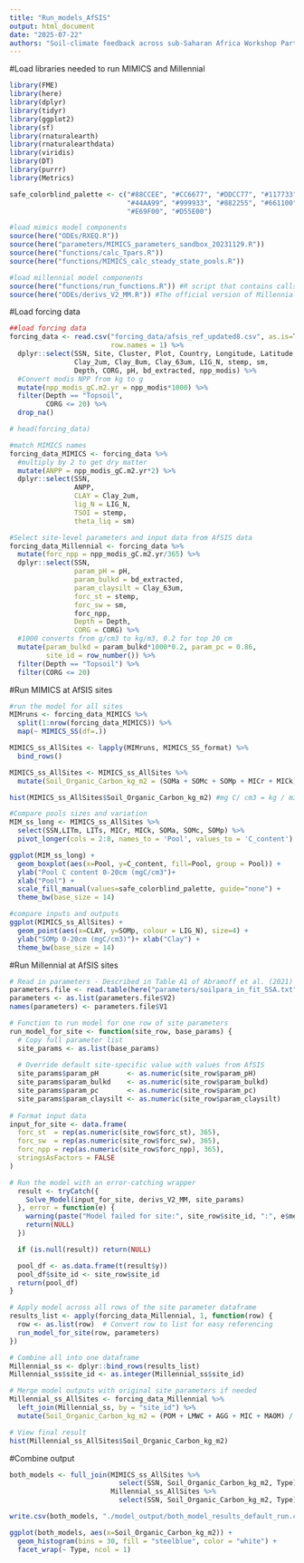 ```yaml
---
title: "Run_models_AfSIS"
output: html_document
date: "2025-07-22"
authors: "Soil-climate feedback across sub-Saharan Africa Workshop Participants"
---
```


#Load libraries needed to run MIMICS and Millennial
```r
library(FME)
library(here)
library(dplyr) 
library(tidyr)
library(ggplot2)
library(sf)
library(rnaturalearth)
library(rnaturalearthdata)
library(viridis)
library(DT)
library(purrr)
library(Metrics)

safe_colorblind_palette <- c("#88CCEE", "#CC6677", "#DDCC77", "#117733", "#332288", "#AA4499", 
                             "#44AA99", "#999933", "#882255", "#661100", "#6699CC", "#888888",
                             "#E69F00", "#D55E00")

#load mimics model components
source(here("ODEs/RXEQ.R"))
source(here("parameters/MIMICS_parameters_sandbox_20231129.R"))
source(here("functions/calc_Tpars.R"))
source(here("functions/MIMICS_calc_steady_state_pools.R"))

#load millennial model components
source(here("functions/run_functions.R")) #R script that contains calls to run model
source(here("ODEs/derivs_V2_MM.R")) #The official version of Millennial V2
```

#Load forcing data
```r
##load forcing data
forcing_data <- read.csv("forcing_data/afsis_ref_updated8.csv", as.is=T, 
                         row.names = 1) %>% 
  dplyr::select(SSN, Site, Cluster, Plot, Country, Longitude, Latitude,
                Clay_2um, Clay_8um, Clay_63um, LIG_N, stemp, sm,
                Depth, CORG, pH, bd_extracted, npp_modis) %>% 
  #Convert modis NPP from kg to g
  mutate(npp_modis_gC.m2.yr = npp_modis*1000) %>% 
  filter(Depth == "Topsoil",
         CORG <= 20) %>% 
  drop_na()

# head(forcing_data)

#match MIMICS names
forcing_data_MIMICS <- forcing_data %>% 
  #multiply by 2 to get dry matter
  mutate(ANPP = npp_modis_gC.m2.yr*2) %>% 
  dplyr::select(SSN, 
                ANPP,
                CLAY = Clay_2um,
                lig_N = LIG_N,
                TSOI = stemp,
                theta_liq = sm) 

#Select site-level parameters and input data from AfSIS data
forcing_data_Millennial <- forcing_data %>% 
  mutate(forc_npp = npp_modis_gC.m2.yr/365) %>% 
  dplyr::select(SSN, 
                param_pH = pH, 
                param_bulkd = bd_extracted, 
                param_claysilt = Clay_63um, 
                forc_st = stemp, 
                forc_sw = sm, 
                forc_npp,
                Depth = Depth,
                CORG = CORG) %>% 
  #1000 converts from g/cm3 to kg/m3, 0.2 for top 20 cm
  mutate(param_bulkd = param_bulkd*1000*0.2, param_pc = 0.86, 
         site_id = row_number()) %>% 
  filter(Depth == "Topsoil") %>%
  filter(CORG <= 20)
```


#Run MIMICS at AfSIS sites
```r
#run the model for all sites
MIMruns <- forcing_data_MIMICS %>% 
  split(1:nrow(forcing_data_MIMICS)) %>%
  map(~ MIMICS_SS(df=.))

MIMICS_ss_AllSites <- lapply(MIMruns, MIMICS_SS_format) %>% 
  bind_rows()

MIMICS_ss_AllSites <- MIMICS_ss_AllSites %>% 
  mutate(Soil_Organic_Carbon_kg_m2 = (SOMa + SOMc + SOMp + MICr + MICk), Type = "MIMICS")

hist(MIMICS_ss_AllSites$Soil_Organic_Carbon_kg_m2) #mg C/ cm3 = kg / m3

#Compare pools sizes and variation
MIM_ss_long <- MIMICS_ss_AllSites %>% 
  select(SSN,LITm, LITs, MICr, MICk, SOMa, SOMc, SOMp) %>% 
  pivot_longer(cols = 2:8, names_to = 'Pool', values_to = 'C_content')

ggplot(MIM_ss_long) + 
  geom_boxplot(aes(x=Pool, y=C_content, fill=Pool, group = Pool)) +
  ylab("Pool C content 0-20cm (mgC/cm3")+ 
  xlab("Pool") + 
  scale_fill_manual(values=safe_colorblind_palette, guide="none") + 
  theme_bw(base_size = 14)

#compare inputs and outputs
ggplot(MIMICS_ss_AllSites) + 
  geom_point(aes(x=CLAY, y=SOMp, colour = LIG_N), size=4) +
  ylab("SOMp 0-20cm (mgC/cm3)")+ xlab("Clay") +  
  theme_bw(base_size = 14)
```

#Run Millennial at AfSIS sites
```r
# Read in parameters - Described in Table A1 of Abramoff et al. (2021)
parameters.file <- read.table(here("parameters/soilpara_in_fit_SSA.txt"))
parameters <- as.list(parameters.file$V2)
names(parameters) <- parameters.file$V1

# Function to run model for one row of site parameters
run_model_for_site <- function(site_row, base_params) {
  # Copy full parameter list
  site_params <- as.list(base_params)
  
  # Override default site-specific value with values from AfSIS
  site_params$param_pH       <- as.numeric(site_row$param_pH)
  site_params$param_bulkd    <- as.numeric(site_row$param_bulkd)
  site_params$param_pc       <- as.numeric(site_row$param_pc)
  site_params$param_claysilt <- as.numeric(site_row$param_claysilt)
    
# Format input data
input_for_site <- data.frame(
  forc_st  = rep(as.numeric(site_row$forc_st), 365),
  forc_sw  = rep(as.numeric(site_row$forc_sw), 365),
  forc_npp = rep(as.numeric(site_row$forc_npp), 365),
  stringsAsFactors = FALSE
)

# Run the model with an error-catching wrapper
  result <- tryCatch({
    Solve_Model(input_for_site, derivs_V2_MM, site_params)
  }, error = function(e) {
    warning(paste("Model failed for site:", site_row$site_id, ":", e$message))
    return(NULL)
  })

  if (is.null(result)) return(NULL)

  pool_df <- as.data.frame(t(result$y))
  pool_df$site_id <- site_row$site_id
  return(pool_df)
}

# Apply model across all rows of the site parameter dataframe
results_list <- apply(forcing_data_Millennial, 1, function(row) {
  row <- as.list(row)  # Convert row to list for easy referencing
  run_model_for_site(row, parameters)
})

# Combine all into one dataframe
Millennial_ss <- dplyr::bind_rows(results_list)
Millennial_ss$site_id <- as.integer(Millennial_ss$site_id)

# Merge model outputs with original site parameters if needed
Millennial_ss_AllSites <- forcing_data_Millennial %>%
  left_join(Millennial_ss, by = "site_id") %>%
  mutate(Soil_Organic_Carbon_kg_m2 = (POM + LMWC + AGG + MIC + MAOM) / 1000, Type = "Millennial")

# View final result
hist(Millennial_ss_AllSites$Soil_Organic_Carbon_kg_m2)
```

#Combine output
```r
both_models <- full_join(MIMICS_ss_AllSites %>% 
                           select(SSN, Soil_Organic_Carbon_kg_m2, Type), 
                         Millennial_ss_AllSites %>% 
                           select(SSN, Soil_Organic_Carbon_kg_m2, Type)) 

write.csv(both_models, "./model_output/both_model_results_default_run.csv")

ggplot(both_models, aes(x=Soil_Organic_Carbon_kg_m2)) + 
  geom_histogram(bins = 30, fill = "steelblue", color = "white") + 
  facet_wrap(~ Type, ncol = 1)
```